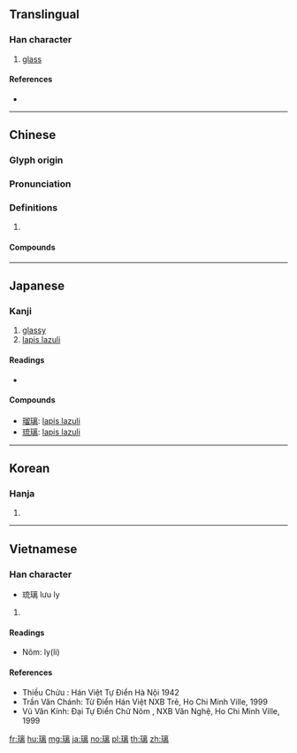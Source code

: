 {{also|琍}}
==Translingual==

===Han character===
{{Han char|rn=96|rad=玉|as=11|sn=15|four=10127|canj=MGYUB}}

# [[glass]]

====References====
* {{Han ref|kx=0740.260|dkj=21196|dj=1150.170|hdz=21132.050|uh=7483|ud=29827|bh=BCFE|bd=48382}}

----

==Chinese==
{{zh-forms}}

===Glyph origin===
{{Han etym}}

===Pronunciation===
{{zh-pron
|m=lí
|c=lei4
|h=pfs=
|md=
|mn=lê
|w=
|mc=y
|oc=y
|cat=
}}

===Definitions===
{{zh-hanzi}}

# {{rfdef|lang=zh}}

====Compounds====
{{zh-der|琉璃|玻璃|塑膠玻璃|吸熱玻璃|強化玻璃|彩色玻璃|光學玻璃|嵌玻璃|安全玻璃|吹玻璃|火玻璃|玻璃粉|琉璃燈|玻璃磚|玻璃圈|擋風玻璃|玻璃狀態|萬頃琉璃|玻璃畫|玻璃絲|琉璃珠|玻璃鋼|石英玻璃|玻璃紙|玻璃液|玻璃窗|玻璃心肝|硼玻璃|硬玻璃|琉璃工藝|玻璃纖維|泡沫玻璃|玻璃浮雕|琉璃磚|琉璃瓦|琉璃球兒|琉璃喇叭|玻璃體|玻璃絲襪|玻璃版|玻璃泉|玻璃帷幕|玻璃小鞋|琉璃廠|淨琉璃|玻璃布|毛玻璃|玻璃烤|磨砂玻璃|水玻璃|結晶玻璃|鈷玻璃|鉛玻璃|鋼化玻璃}}

----

==Japanese==

===Kanji===
{{ja-kanji|grade=c|rs=玉11}}

# [[glassy]]
# [[lapis lazuli]]

====Readings====
* {{ja-readings|on=[[り]] (ri)|nanori=[[あき]] (aki)}}

====Compounds====
* [[瑠璃]]: [[lapis lazuli]]
* [[琉璃]]: [[lapis lazuli]]

----

==Korean==

===Hanja===
{{ko-hanja|hangeul=[[리]]>[[이]]|eumhun=|rv=ri>i|mr=ri>i|y=li>i}}

# {{defn|lang=ko|sort=玉11}}

----

==Vietnamese==

===Han character===
{{vi-hantu|[[ly]], [[li]], [[lê]]|rs=玉11}}
* 琉璃 lưu ly

# {{defn|lang=vi|sort=玉11}}

====Readings====
* Nôm: ly(li)

====References====
* Thiều Chửu : Hán Việt Tự Điển Hà Nội 1942
* Trần Văn Chánh: Từ Điển Hán Việt NXB Trẻ, Ho Chi Minh Ville, 1999
* Vũ Văn Kính: Đại Tự Điển Chữ Nôm , NXB Văn Nghệ, Ho Chi Minh Ville, 1999

[[fr:璃]]
[[hu:璃]]
[[mg:璃]]
[[ja:璃]]
[[no:璃]]
[[pl:璃]]
[[th:璃]]
[[zh:璃]]